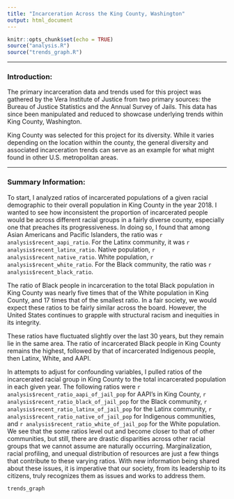 ```yaml
---
title: "Incarceration Across the King County, Washington"
output: html_document
---
```


```r
knitr::opts_chunk$set(echo = TRUE)
source("analysis.R")
source("trends_graph.R")
```
---

### Introduction:

The primary incarceration data and trends used for this project was gathered by the Vera Institute of Justice from two primary sources: the Bureau of Justice Statistics and the Annual Survey of Jails. This data has since been manipulated and reduced to showcase underlying trends within
King County, Washington. 

King County was selected for this project for its  diversity. While it varies depending on the location within the county, the general diversity and associated incarceration trends can serve as an example for what might found in other U.S. metropolitan areas. 

---

### Summary Information:

To start, I analyzed ratios of incarcerated populations of a given racial demographic to their overall population in King County in the year 2018. I wanted to see how inconsistent the proportion of incarcerated people would be across different racial groups in a fairly diverse county, especially one that preaches its progressiveness. In doing so, I found that among Asian Americans and Pacific Islanders, the ratio was `r analysis$recent_aapi_ratio`. For the Latinx community, it was `r analysis$recent_latinx_ratio`. Native population, `r analysis$recent_native_ratio`. White population, `r analysis$recent_white_ratio`. For the Black community, the ratio was `r analysis$recent_black_ratio`. 

The ratio of Black people in incarceration to the total Black population in King County was nearly five times that of the White population in King County, and 17 times that of the smallest ratio. In a fair society, we would expect these ratios to be fairly similar across the board. However, the United States continues to grapple with structural racism and inequities in its integrity. 

These ratios have fluctuated slightly over the last 30 years, but they remain lie in the same area. The ratio of incarcerated Black people in King County remains the highest, followed by that of incarcerated Indigenous people, then Latinx, White, and AAPI. 

In attempts to adjust for confounding variables, I pulled  ratios of the incarcerated racial group in King County to the total incarcerated population in each given year. The following ratios were `r analysis$recent_ratio_aapi_of_jail_pop` for AAPI's in King County, `r analysis$recent_ratio_black_of_jail_pop` for the Black community, `r analysis$recent_ratio_latinx_of_jail_pop` for the Latinx community, `r analysis$recent_ratio_native_of_jail_pop` for Indigenous communities, and `r analysis$recent_ratio_white_of_jail_pop` for the White population. We see that the some ratios level out and become closer to that of other communities, but still, there are drastic disparities across other racial groups that we cannot assume are naturally occurring. Marginalization, racial profiling, and unequal distribution of resources are just a few things that contribute to these varying ratios. With new information being shared about these issues, it is imperative that our society, from its leadership to its citizens, truly recognizes them as issues and works to address them. 


```r
trends_graph

```




